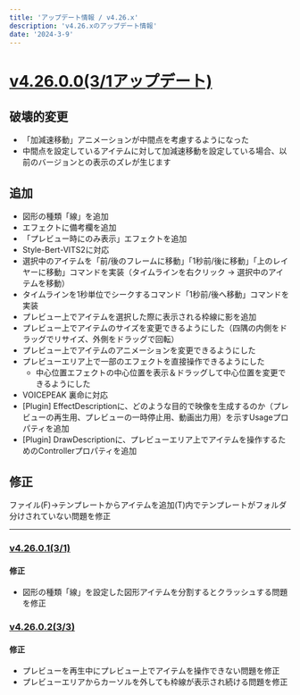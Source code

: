 ```yaml
---
title: 'アップデート情報 / v4.26.x'
description: 'v4.26.xのアップデート情報'
date: '2024-3-9'
---
```

# [v4.26.0.0(3/1アップデート)](https://manjubox.net/ymm4/release/4.26.0.0/)

## 破壊的変更
- 「加減速移動」アニメーションが中間点を考慮するようになった
 - 中間点を設定しているアイテムに対して加減速移動を設定している場合、以前のバージョンとの表示のズレが生じます

## 追加
- 図形の種類「線」を追加
- エフェクトに備考欄を追加
- 「プレビュー時にのみ表示」エフェクトを追加
- Style-Bert-VITS2に対応
- 選択中のアイテムを「前/後のフレームに移動」「1秒前/後に移動」「上のレイヤーに移動」コマンドを実装（タイムラインを右クリック → 選択中のアイテムを移動）
- タイムラインを1秒単位でシークするコマンド「1秒前/後へ移動」コマンドを実装
- プレビュー上でアイテムを選択した際に表示される枠線に影を追加
- プレビュー上でアイテムのサイズを変更できるようにした（四隅の内側をドラッグでリサイズ、外側をドラッグで回転）
- プレビュー上でアイテムのアニメーションを変更できるようにした
- プレビューエリア上で一部のエフェクトを直接操作できるようにした
  - 中心位置エフェクトの中心位置を表示＆ドラッグして中心位置を変更できるようにした
- VOICEPEAK 裏命に対応
- [Plugin] EffectDescriptionに、どのような目的で映像を生成するのか（プレビューの再生用、プレビューの一時停止用、動画出力用）を示すUsageプロパティを追加
- [Plugin] DrawDescriptionに、プレビューエリア上でアイテムを操作するためのControllerプロパティを追加

## 修正
ファイル(F)→テンプレートからアイテムを追加(T)内でテンプレートがフォルダ分けされていない問題を修正

---

### [v4.26.0.1(3/1)](https://manjubox.net/ymm4/release/4.26.0.1/)
#### 修正
- 図形の種類「線」を設定した図形アイテムを分割するとクラッシュする問題を修正

### [v4.26.0.2(3/3)](https://manjubox.net/ymm4/release/4.26.0.2/)
#### 修正
- プレビューを再生中にプレビュー上でアイテムを操作できない問題を修正
- プレビューエリアからカーソルを外しても枠線が表示され続ける問題を修正